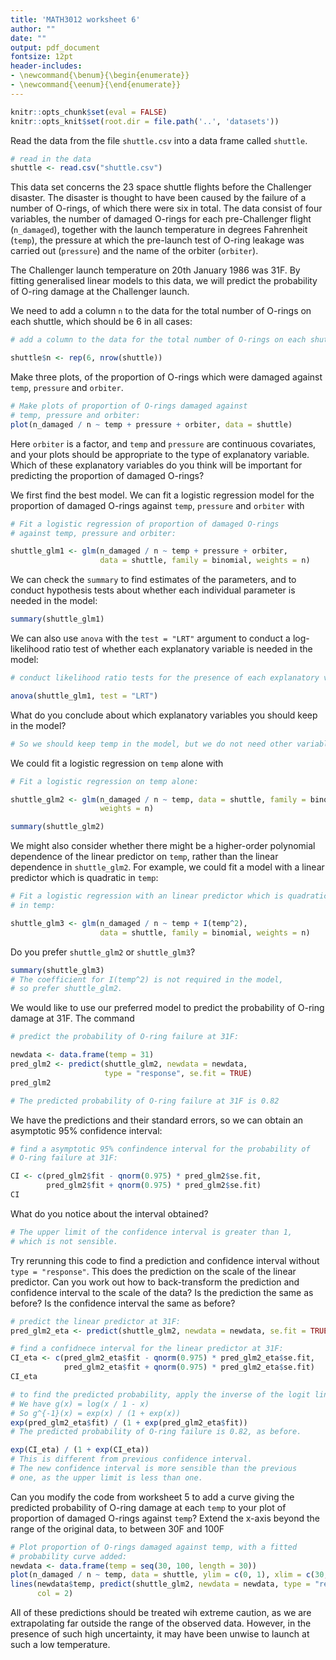 ```yaml
---
title: 'MATH3012 worksheet 6'
author: ""
date: ""
output: pdf_document
fontsize: 12pt
header-includes:
- \newcommand{\benum}{\begin{enumerate}}
- \newcommand{\eenum}{\end{enumerate}}
---
```


```r
knitr::opts_chunk$set(eval = FALSE)
knitr::opts_knit$set(root.dir = file.path('..', 'datasets'))
```


Read the data from the file `shuttle.csv` into a data frame called 
`shuttle`.
```r
# read in the data
shuttle <- read.csv("shuttle.csv")
```


This data set concerns the 23 space shuttle flights
before the Challenger disaster.  The disaster is thought to have 
been caused by the failure of a number of O-rings, 
of which there were six in total. The data 
consist of four variables, the number of
damaged O-rings for each
pre-Challenger flight (`n_damaged`), 
together with the launch temperature in degrees
Fahrenheit (`temp`), the pressure at which the pre-launch test of O-ring leakage was
carried out (`pressure`) and the name of the orbiter (`orbiter`).

The Challenger launch
temperature on 20th January 1986 was 31F.
By fitting generalised linear models to this data, we will predict the probability of
O-ring damage at the Challenger launch. 

We need to add a column `n` to the data for the total number of O-rings on each shuttle,
which should be $6$ in all cases:
```r

# add a column to the data for the total number of O-rings on each shuttle:
```
```r
shuttle$n <- rep(6, nrow(shuttle))
```

Make three plots, of the 
proportion of O-rings which were damaged against
`temp`, `pressure` and `orbiter`.
```r
# Make plots of proportion of O-rings damaged against
# temp, pressure and orbiter:
plot(n_damaged / n ~ temp + pressure + orbiter, data = shuttle)
```
Here `orbiter` is a factor, and `temp`  and `pressure` are continuous
covariates, and your plots should be appropriate to the type
of explanatory variable.
Which of these explanatory variables do you think will
be important for predicting the proportion of damaged
O-rings?

We first find the best model. We can fit a logistic regression
model for the proportion of damaged O-rings against
`temp`, `pressure` and `orbiter` with
```r

# Fit a logistic regression of proportion of damaged O-rings
# against temp, pressure and orbiter:
```
```r
shuttle_glm1 <- glm(n_damaged / n ~ temp + pressure + orbiter,
                    data = shuttle, family = binomial, weights = n)
```
We can check the `summary` to find estimates of the parameters,
and to conduct hypothesis tests about whether each individual parameter
is needed in the model:
```r
summary(shuttle_glm1)
```
We can also use `anova` with the `test = "LRT"` argument 
to conduct a log-likelihood ratio test of whether each 
explanatory variable is needed in the model:
```r

# conduct likelihood ratio tests for the presence of each explanatory variable:
```
```r
anova(shuttle_glm1, test = "LRT")
```

What do you conclude about which 
explanatory variables you should keep in the model?
```r
# So we should keep temp in the model, but we do not need other variables.
```

We could fit a logistic regression on `temp` alone with
```r
# Fit a logistic regression on temp alone:
```
```r
shuttle_glm2 <- glm(n_damaged / n ~ temp, data = shuttle, family = binomial, 
                    weights = n)
```
```r
summary(shuttle_glm2)
```
We might also consider whether there might be a higher-order polynomial 
dependence of the
linear predictor on `temp`, rather than the linear dependence
in `shuttle_glm2`. For example, we could fit a model
with a linear predictor
which is quadratic in `temp`:
```r

# Fit a logistic regression with an linear predictor which is quadratic
# in temp:
```
```r
shuttle_glm3 <- glm(n_damaged / n ~ temp + I(temp^2),
                    data = shuttle, family = binomial, weights = n)
```
Do you prefer `shuttle_glm2` or `shuttle_glm3`?
```r
summary(shuttle_glm3)
# The coefficient for I(temp^2) is not required in the model,
# so prefer shuttle_glm2.
```

We would like to use our preferred model to predict the probability of
O-ring damage at 31F.
The command
```r

# predict the probability of O-ring failure at 31F:
```
```r
newdata <- data.frame(temp = 31)
pred_glm2 <- predict(shuttle_glm2, newdata = newdata, 
                     type = "response", se.fit = TRUE)
pred_glm2
```
```r
# The predicted probability of O-ring failure at 31F is 0.82
```
We have the predictions and their standard errors, so we can obtain an asymptotic 95% confidence interval:
```r

# find a asymptotic 95% confindence interval for the probability of 
# O-ring failure at 31F:
```
```r
CI <- c(pred_glm2$fit - qnorm(0.975) * pred_glm2$se.fit, 
        pred_glm2$fit + qnorm(0.975) * pred_glm2$se.fit)
CI
```

What do you notice about the interval obtained?
```r
# The upper limit of the confidence interval is greater than 1,
# which is not sensible.
```

Try rerunning this code to find a prediction and confidence interval 
without `type = "response"`. 
This does the prediction on the scale of the linear predictor. 
Can you work out how to back-transform the prediction and confidence 
interval to the scale of the data? Is the prediction the same as before?
Is the confidence interval the same as before?

```r

# predict the linear predictor at 31F:
pred_glm2_eta <- predict(shuttle_glm2, newdata = newdata, se.fit = TRUE)

# find a confidnece interval for the linear predictor at 31F:
CI_eta <- c(pred_glm2_eta$fit - qnorm(0.975) * pred_glm2_eta$se.fit, 
            pred_glm2_eta$fit + qnorm(0.975) * pred_glm2_eta$se.fit)
CI_eta

# to find the predicted probability, apply the inverse of the logit link,
# We have g(x) = log(x / 1 - x)
# So g^{-1}(x) = exp(x) / (1 + exp(x)) 
exp(pred_glm2_eta$fit) / (1 + exp(pred_glm2_eta$fit))
# The predicted probability of O-ring failure is 0.82, as before.

exp(CI_eta) / (1 + exp(CI_eta))
# This is different from previous confidence interval.
# The new confidence interval is more sensible than the previous
# one, as the upper limit is less than one.
```

Can you modify the code from worksheet 5 to add a curve
giving the predicted probability of O-ring damage
at each `temp` to your plot
of proportion of damaged O-rings against `temp`? 
Extend the x-axis beyond the range of the original data, to between
30F and 100F
```r

# Plot proportion of O-rings damaged against temp, with a fitted
# probability curve added:
newdata <- data.frame(temp = seq(30, 100, length = 30))
plot(n_damaged / n ~ temp, data = shuttle, ylim = c(0, 1), xlim = c(30, 100))
lines(newdata$temp, predict(shuttle_glm2, newdata = newdata, type = "response"), 
      col = 2)
```

All of these predictions
should be treated wih extreme caution,
as we are extrapolating far outside the range of the observed data.
However, in the presence of such high uncertainty, it may have
been unwise to launch at such a low temperature. 
